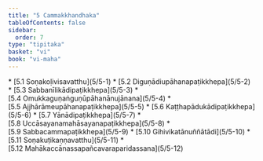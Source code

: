 ```yaml
---
title: "5 Cammakkhandhaka"
tableOfContents: false
sidebar:
  order: 7
type: "tipitaka"
basket: "vi"
book: "vi-maha"
---
```



<DynamicBreadcrumb />



<TableOfContents book="vi-maha" section="5">
* [5.1 Soṇakoḷivisavatthu](5/5-1)
* [5.2 Diguṇādiupāhanapaṭikkhepa](5/5-2)
* [5.3 Sabbanīlikādipaṭikkhepa](5/5-3)
* [5.4 Omukkaguṇaṅguṇūpāhanānujānana](5/5-4)
* [5.5 Ajjhārāmeupāhanapaṭikkhepa](5/5-5)
* [5.6 Kaṭṭhapādukādipaṭikkhepa](5/5-6)
* [5.7 Yānādipaṭikkhepa](5/5-7)
* [5.8 Uccāsayanamahāsayanapaṭikkhepa](5/5-8)
* [5.9 Sabbacammapaṭikkhepa](5/5-9)
* [5.10 Gihivikatānuññātādi](5/5-10)
* [5.11 Soṇakuṭikaṇṇavatthu](5/5-11)
* [5.12 Mahākaccānassapañcavaraparidassana](5/5-12)
</TableOfContents>